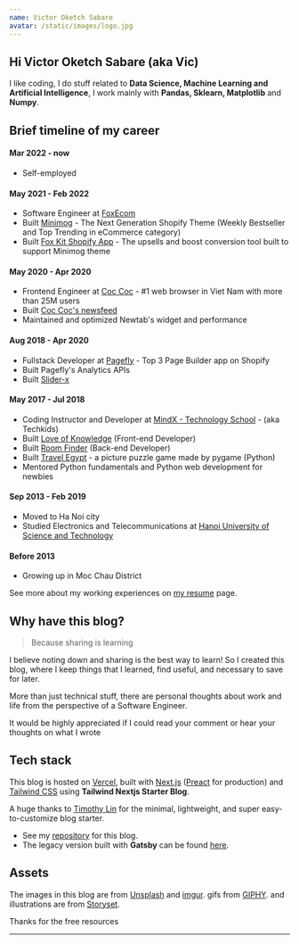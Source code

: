 ```yaml
---
name: Victor Oketch Sabare
avatar: /static/images/logo.jpg
---
```



## Hi <Twemoji emoji="waving hand" /> Victor Oketch Sabare (aka Vic)

I like coding, I do stuff related to **Data Science, Machine Learning and Artificial Intelligence**, I work mainly with **Pandas, Sklearn, Matplotlib** and **Numpy**.

## Brief timeline of my career

#### Mar 2022 - now
- Self-employed

#### May 2021 - Feb 2022
- Software Engineer at [FoxEcom](https://foxecom.com/)
- Built [Minimog](https://themeforest.net/item/minimog-the-high-converting-shopify-theme/33380968) - The Next Generation Shopify Theme (Weekly Bestseller and Top Trending in eCommerce category)
- Built [Fox Kit Shopify App](https://apps.shopify.com/foxecom-boost-sales) - The upsells and boost conversion tool built to support Minimog theme

#### May 2020 - Apr 2020
- Frontend Engineer at [Coc Coc](https://coccoc.com/) - #1 web browser in Viet Nam with more than 25M users
- Built [Coc Coc's newsfeed](https://coccoc.com/webhp)
- Maintained and optimized Newtab's widget and performance

#### Aug 2018 - Apr 2020
- Fullstack Developer at [Pagefly](https://apps.shopify.com/pagefly) - Top 3 Page Builder app on Shopify
- Built Pagefly's Analytics APIs
- Built [Slider-x](https://github.com/sellersmith/slider-x)

#### May 2017 - Jul 2018
- Coding Instructor and Developer at [MindX - Technology School](https://mindx.edu.vn/) - (aka Techkids)
- Built [Love of Knowledge](http://lok.vn/) (Front-end Developer)
- Built [Room Finder](https://hta218.github.io/get-a-room-api-docs/) (Back-end Developer)
- Built [Travel Egypt](https://github.com/hta218/Travel_Egypt) - a picture puzzle game made by pygame (Python)
- Mentored Python fundamentals and Python web development for newbies

#### Sep 2013 - Feb 2019
- Moved to Ha Noi city
- Studied Electronics and Telecommunications at [Hanoi University of Science and Technology](https://www.hust.edu.vn/)

#### Before 2013
- Growing up in Moc Chau District


See more about my working experiences on [my resume](/resume) page.

## Why have this blog?

> Because sharing is learning

I believe noting down and sharing is the best way to learn! So I created this blog, where I keep things that I learned, find useful, and necessary to save for later.

More than just technical stuff, there are personal thoughts about work and life from the perspective of a Software Engineer.

It would be highly appreciated if I could read your comment or hear your thoughts on what I wrote <Twemoji emoji="clinking-beer-mugs" />

## Tech stack

This blog is hosted on [Vercel](https://vercel.com/), built with [Next.js](https://nextjs.org/) ([Preact](https://preactjs.com/) for production) and [Tailwind CSS](https://tailwindcss.com/) using **Tailwind Nextjs Starter Blog**.

A huge thanks to [Timothy Lin](https://twitter.com/timlrxx) for the minimal, lightweight, and super easy-to-customize blog starter.

- See my [repository](https://github.com/hta218/leo-blog) for this blog.
- The legacy version built with **Gatsby** can be found [here](https://leo-blog-legacy.vercel.app/).

## Assets

The images in this blog are from [Unsplash](https://unsplash.com/) and [imgur](https://imgur.com).
gifs from [GIPHY](https://giphy.com/).
and illustrations are from [Storyset](https://storyset.com/).

Thanks for the free resources <Twemoji emoji="folded-hands" />

---
